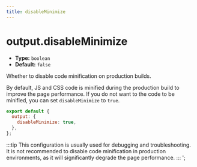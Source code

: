 ```yaml
---
title: disableMinimize
---
```


# output.disableMinimize

- **Type:** `boolean`
- **Default:** `false`

Whether to disable code minification on production builds.

By default, JS and CSS code is minified during the production build to improve the page performance. If you do not want to the code to be minified, you can set `disableMinimize` to `true`.

```js
export default {
  output: {
    disableMinimize: true,
  },
};
```

:::tip
This configuration is usually used for debugging and troubleshooting. It is not recommended to disable code minification in production environments, as it will significantly degrade the page performance.
:::
';
